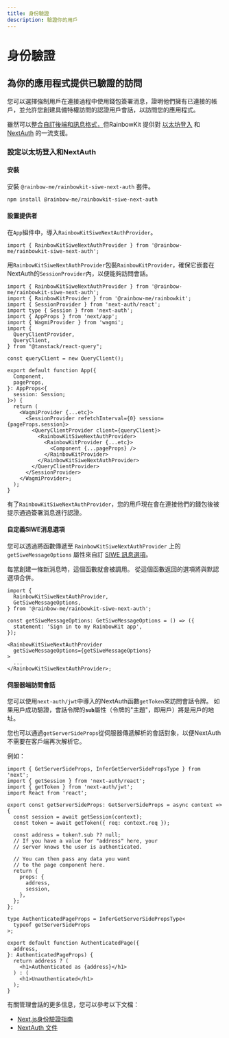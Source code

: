 ```yaml
---
title: 身份驗證
description: 驗證你的用戶
---
```


# 身份驗證

## 為你的應用程式提供已驗證的訪問

您可以選擇強制用戶在連接過程中使用錢包簽署消息，證明他們擁有已連接的帳戶，並允許您創建具備特權訪問的認證用戶會話，以訪問您的應用程式。

雖然可以[整合自訂後端和訊息格式，](/docs/custom-authentication)但RainbowKit 提供對 [以太坊登入](https://login.xyz) 和 [NextAuth](https://next-auth.js.org) 的一流支援。

### 設定以太坊登入和NextAuth

#### 安裝

安裝 `@rainbow-me/rainbowkit-siwe-next-auth` 套件。

```bash
npm install @rainbow-me/rainbowkit-siwe-next-auth
```

#### 設置提供者

在`App`組件中，導入`RainbowKitSiweNextAuthProvider`。

```tsx
import { RainbowKitSiweNextAuthProvider } from '@rainbow-me/rainbowkit-siwe-next-auth';
```

用`RainbowKitSiweNextAuthProvider`包裝`RainbowKitProvider`，確保它嵌套在NextAuth的`SessionProvider`內，以便能夠訪問會話。

```tsx
import { RainbowKitSiweNextAuthProvider } from '@rainbow-me/rainbowkit-siwe-next-auth';
import { RainbowKitProvider } from '@rainbow-me/rainbowkit';
import { SessionProvider } from 'next-auth/react';
import type { Session } from 'next-auth';
import { AppProps } from 'next/app';
import { WagmiProvider } from 'wagmi';
import {
  QueryClientProvider,
  QueryClient,
} from "@tanstack/react-query";

const queryClient = new QueryClient();

export default function App({
  Component,
  pageProps,
}: AppProps<{
  session: Session;
}>) {
  return (
    <WagmiProvider {...etc}>
      <SessionProvider refetchInterval={0} session={pageProps.session}>
        <QueryClientProvider client={queryClient}>
          <RainbowKitSiweNextAuthProvider>
            <RainbowKitProvider {...etc}>
              <Component {...pageProps} />
            </RainbowKitProvider>
          </RainbowKitSiweNextAuthProvider>
        </QueryClientProvider>
      </SessionProvider>
    </WagmiProvider>;
  );
}
```

有了`RainbowKitSiweNextAuthProvider`，您的用戶現在會在連接他們的錢包後被提示通過簽署消息進行認證。

#### 自定義SIWE消息選項

您可以透過將函數傳遞至 `RainbowKitSiweNextAuthProvider` 上的 `getSiweMessageOptions` 屬性來自訂 [SIWE 訊息選項](https://viem.sh/docs/siwe/utilities/createSiweMessage#parameters)。

每當創建一條新消息時，這個函數就會被調用。 從這個函數返回的選項將與默認選項合併。

```tsx
import {
  RainbowKitSiweNextAuthProvider,
  GetSiweMessageOptions,
} from '@rainbow-me/rainbowkit-siwe-next-auth';

const getSiweMessageOptions: GetSiweMessageOptions = () => ({
  statement: 'Sign in to my RainbowKit app',
});

<RainbowKitSiweNextAuthProvider
  getSiweMessageOptions={getSiweMessageOptions}
>
  ...
</RainbowKitSiweNextAuthProvider>;
```

#### 伺服器端訪問會話

您可以使用`next-auth/jwt`中導入的NextAuth函數`getToken`來訪問會話令牌。 如果用戶成功驗證，會話令牌的<b>`sub`</b>屬性（令牌的"主題"，即用戶）將是用戶的地址。

您也可以通過`getServerSideProps`從伺服器傳遞解析的會話對象，以便NextAuth不需要在客戶端再次解析它。

例如：

```tsx
import { GetServerSideProps, InferGetServerSidePropsType } from 'next';
import { getSession } from 'next-auth/react';
import { getToken } from 'next-auth/jwt';
import React from 'react';

export const getServerSideProps: GetServerSideProps = async context => {
  const session = await getSession(context);
  const token = await getToken({ req: context.req });

  const address = token?.sub ?? null;
  // If you have a value for "address" here, your
  // server knows the user is authenticated.

  // You can then pass any data you want
  // to the page component here.
  return {
    props: {
      address,
      session,
    },
  };
};

type AuthenticatedPageProps = InferGetServerSidePropsType<
  typeof getServerSideProps
>;

export default function AuthenticatedPage({
  address,
}: AuthenticatedPageProps) {
  return address ? (
    <h1>Authenticated as {address}</h1>
  ) : (
    <h1>Unauthenticated</h1>
  );
}
```

有關管理會話的更多信息，您可以參考以下文檔：

- [Next.js身份驗證指南](https://nextjs.org/docs/authentication)
- [NextAuth 文件](https://next-auth.js.org)
